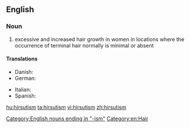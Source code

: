 {{wikipedia}}
==English==
===Noun===
{{en-noun|-|s}}

# excessive and increased hair growth in women in locations where the occurrence of terminal hair normally is minimal or absent

====Translations====
{{trans-top|excessive and increased hair growth}}
* Danish: {{t+|da|hirsutisme|c}}
* German: {{t+|de|Hirsutismus|m}}
{{trans-mid}}
* Italian: {{t-|it|irsutismo|m}}
* Spanish: {{t|es|hirsutismo|m}}
{{trans-bottom}}

[[Category:English nouns ending in "-ism"]]
[[Category:en:Hair]]

[[hu:hirsutism]]
[[ta:hirsutism]]
[[vi:hirsutism]]
[[zh:hirsutism]]